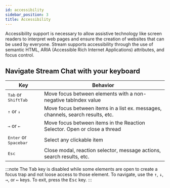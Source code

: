 ```yaml
---
id: accessibility
sidebar_position: 3
title: Accessibility
---
```


Accessibility support is necessary to allow assistive technology like screen readers to interpret web pages and ensure the creation of websites that can be used by everyone.
Stream supports accessibility through the use of semantic HTML, ARIA (Accessible Rich Internet Applications) attributes, and focus control.

## Navigate Stream Chat with your keyboard


| Key                                              | Behavior                                                                        |
| ------------------------------------------------ | ------------------------------------------------------------------------------- |
| <kbd>Tab</kbd> or <kbd>Shift</kbd><kbd>Tab</kbd> | Move focus between elements with a non-negative tabIndex value                  |
| <kbd>↑</kbd> or <kbd>↓</kbd>                     | Move focus between items in a list ex. messages, channels, search results, etc. |
| <kbd>→</kbd> or <kbd>←</kbd>                     | Move focus between items in the Reaction Selector. Open or close a thread       |
| <kbd>Enter</kbd> or <kbd>Spacebar</kbd>          | Select any clickable item                                                       |
| <kbd>Esc</kbd>                                   | Close modal, reaction selector, message actions, search results, etc.           |


:::note
The <kbd>Tab</kbd> key is disabled while some elements are open to create a focus trap and not loose access to those element. To navigate, use the <kbd>↑</kbd>, <kbd>↓</kbd>, <kbd>→</kbd>, or <kbd>←</kbd> keys. To exit, press the <kbd>Esc</kbd> key.
:::
